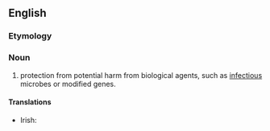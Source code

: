 ==English==
{{wikipedia}}

===Etymology===
{{prefix|bio|safety|lang=en}}

===Noun===
{{en-noun|-}}

# protection from potential harm from biological agents, such as [[infectious]] microbes or modified genes.

====Translations====
{{trans-top|protection from potential harm from biological agents}}
* Irish: {{t|ga|bithshábháilteacht|f}}
{{trans-mid}}
{{trans-bottom}}